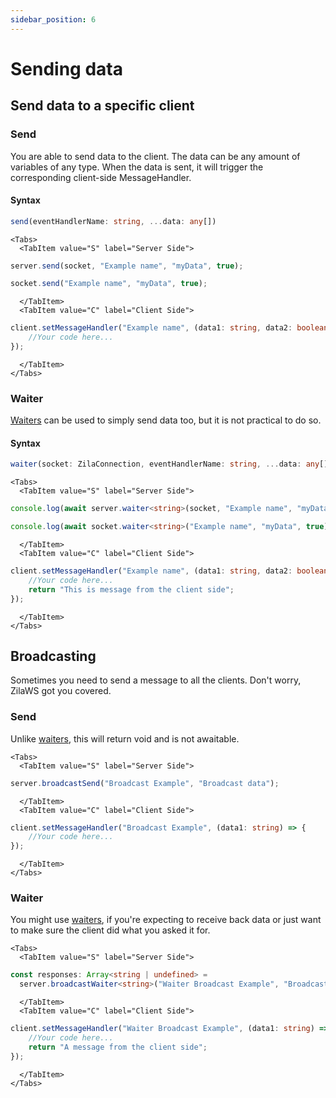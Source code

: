 ```yaml
---
sidebar_position: 6
---
```


# Sending data

## Send data to a specific client

### Send

You are able to send data to the client. The data can be any amount of variables of any type. When the data is sent, it will trigger the corresponding client-side MessageHandler.

#### Syntax
```ts
send(eventHandlerName: string, ...data: any[])
```

```mdx-code-block
<Tabs>
  <TabItem value="S" label="Server Side">
```
```ts
server.send(socket, "Example name", "myData", true);
```

<OR />

```ts
socket.send("Example name", "myData", true);
```

```mdx-code-block 
  </TabItem>
  <TabItem value="C" label="Client Side">
```
```ts
client.setMessageHandler("Example name", (data1: string, data2: boolean) => {
    //Your code here...
});
```
```mdx-code-block
  </TabItem>
</Tabs>
```

### Waiter

[Waiters](../waiters) can be used to simply send data too, but it is not practical to do so.

#### Syntax
```ts
waiter(socket: ZilaConnection, eventHandlerName: string, ...data: any[])
```

```mdx-code-block
<Tabs>
  <TabItem value="S" label="Server Side">
```
```ts
console.log(await server.waiter<string>(socket, "Example name", "myData", true));
```
<OR/>

```ts
console.log(await socket.waiter<string>("Example name", "myData", true));
```

```mdx-code-block 
  </TabItem>
  <TabItem value="C" label="Client Side">
```
```ts
client.setMessageHandler("Example name", (data1: string, data2: boolean) => {
    //Your code here...
    return "This is message from the client side";
});
```
```mdx-code-block
  </TabItem>
</Tabs>
```

## Broadcasting
Sometimes you need to send a message to all the clients. Don't worry, ZilaWS got you covered.

### Send
Unlike [waiters](../waiters), this will return void and is not awaitable.

```mdx-code-block
<Tabs>
  <TabItem value="S" label="Server Side">
```
```ts
server.broadcastSend("Broadcast Example", "Broadcast data");
```

```mdx-code-block 
  </TabItem>
  <TabItem value="C" label="Client Side">
```
```ts
client.setMessageHandler("Broadcast Example", (data1: string) => {
    //Your code here...
});
```
```mdx-code-block
  </TabItem>
</Tabs>
```

### Waiter

You might use [waiters](../waiters), if you're expecting to receive back data or just want to make sure the client did what you asked it for.

```mdx-code-block
<Tabs>
  <TabItem value="S" label="Server Side">
```
```ts
const responses: Array<string | undefined> = 
  server.broadcastWaiter<string>("Waiter Broadcast Example", "Broadcast data");
```

```mdx-code-block 
  </TabItem>
  <TabItem value="C" label="Client Side">
```
```ts
client.setMessageHandler("Waiter Broadcast Example", (data1: string) => {
    //Your code here...
    return "A message from the client side";
});
```
```mdx-code-block
  </TabItem>
</Tabs>
```